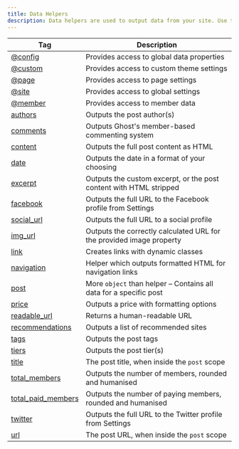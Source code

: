 ```yaml
---
title: Data Helpers
description: Data helpers are used to output data from your site. Use this reference list to discover what each handlebars helper can do when building a custom Ghost theme.
---
```


| Tag                                                              | Description                                                          |
| ---------------------------------------------------------------- | -------------------------------------------------------------------- |
| [@config](/themes/helpers/config/)                          | Provides access to global data properties                            |
| [@custom](/themes/helpers/custom/)                          | Provides access to custom theme settings                             |
| [@page](/themes/helpers/page/)                              | Provides access to page settings                                     |
| [@site](/themes/helpers/site/)                              | Provides access to global settings                                   |
| [@member](/themes/members/#the-member-object)               | Provides access to member data                                       |
| [authors](/themes/helpers/authors/)                         | Outputs the post author(s)                                           |
| [comments](/themes/helpers/comments/)                       | Outputs Ghost's member-based commenting system                       |
| [content](/themes/helpers/content/)                         | Outputs the full post content as HTML                                |
| [date](/themes/helpers/date/)                               | Outputs the date in a format of your choosing                        |
| [excerpt](/themes/helpers/excerpt/)                         | Outputs the custom excerpt, or the post content with HTML stripped   |
| [facebook](/themes/helpers/facebook/)                       | Outputs the full URL to the Facebook profile from Settings           |
| [social\_url](/themes/helpers/social_url/)                  | Outputs the full URL to a social profile                             |
| [img\_url](/themes/helpers/img_url/)                        | Outputs the correctly calculated URL for the provided image property |
| [link](/themes/helpers/link/)                               | Creates links with dynamic classes                                   |
| [navigation](/themes/helpers/navigation/)                   | Helper which outputs formatted HTML for navigation links             |
| [post](/themes/helpers/post/)                               | More `object` than helper – Contains all data for a specific post    |
| [price](/themes/helpers/price/)                             | Outputs a price with formatting options                              |
| [readable\_url](/themes/helpers/readable_url/)              | Returns a human-readable URL                                         |
| [recommendations](/themes/helpers/recommendations/)         | Outputs a list of recommended sites                                  |
| [tags](/themes/helpers/tags/)                               | Outputs the post tags                                                |
| [tiers](/themes/helpers/tiers/)                             | Outputs the post tier(s)                                             |
| [title](/themes/helpers/title/)                             | The post title, when inside the `post` scope                         |
| [total\_members](/themes/helpers/total_members/)            | Outputs the number of members, rounded and humanised                 |
| [total\_paid\_members](/themes/helpers/total_paid_members/) | Outputs the number of paying members, rounded and humanised          |
| [twitter](/themes/helpers/twitter/)                         | Outputs the full URL to the Twitter profile from Settings            |
| [url](/themes/helpers/url/)                                 | The post URL, when inside the `post` scope                           |
